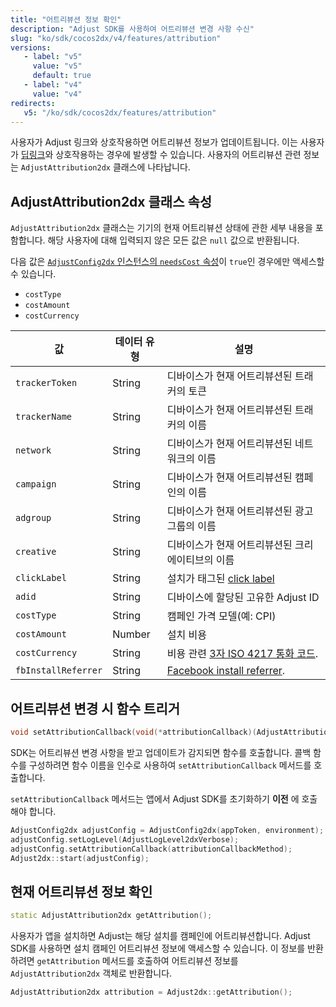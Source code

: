 ```yaml
---
title: "어트리뷰션 정보 확인"
description: "Adjust SDK를 사용하여 어트리뷰션 변경 사항 수신"
slug: "ko/sdk/cocos2dx/v4/features/attribution"
versions:
   - label: "v5"
     value: "v5"
     default: true
   - label: "v4"
     value: "v4"
redirects:
   v5: "/ko/sdk/cocos2dx/features/attribution"
---
```


사용자가 Adjust 링크와 상호작용하면 어트리뷰션 정보가 업데이트됩니다. 이는 사용자가 [딥링크](https://help.adjust.com/ko/article/deep-links)와 상호작용하는 경우에 발생할 수 있습니다. 사용자의 어트리뷰션 관련 정보는 `AdjustAttribution2dx` 클래스에 나타납니다.

## AdjustAttribution2dx 클래스 속성

`AdjustAttribution2dx` 클래스는 기기의 현재 어트리뷰션 상태에 관한 세부 내용을 포함합니다. 해당 사용자에 대해 입력되지 않은 모든 값은 `null` 값으로 반환됩니다.

<Callout type="note">

다음 값은 [`AdjustConfig2dx` 인스턴스의 `needsCost` 속성](/ko/sdk/cocos2dx/configuration#enable-cost-data-sending)이 `true`인 경우에만 액세스할 수 있습니다.

-  `costType`
-  `costAmount`
-  `costCurrency`

</Callout>

| 값                  | 데이터 유형 | 설명                                                                                         |
| ------------------- | ----------- | -------------------------------------------------------------------------------------------- |
| `trackerToken`      | String      | 디바이스가 현재 어트리뷰션된 트래커의 토큰                                                   |
| `trackerName`       | String      | 디바이스가 현재 어트리뷰션된 트래커의 이름                                                   |
| `network`           | String      | 디바이스가 현재 어트리뷰션된 네트워크의 이름                                                 |
| `campaign`          | String      | 디바이스가 현재 어트리뷰션된 캠페인의 이름                                                   |
| `adgroup`           | String      | 디바이스가 현재 어트리뷰션된 광고그룹의 이름                                                 |
| `creative`          | String      | 디바이스가 현재 어트리뷰션된 크리에이티브의 이름                                             |
| `clickLabel`        | String      | 설치가 태그된 [click label](https://help.adjust.com/ko/article/user-rewards)                 |
| `adid`              | String      | 디바이스에 할당된 고유한 Adjust ID                                                           |
| `costType`          | String      | 캠페인 가격 모델\(예: CPI\)                                                                  |
| `costAmount`        | Number      | 설치 비용                                                                                    |
| `costCurrency`      | String      | 비용 관련 [3자 ISO 4217 통화 코드](https://www.iban.com/currency-codes).                     |
| `fbInstallReferrer` | String      | [Facebook install referrer](https://developers.facebook.com/docs/app-ads/install-referrer/). |

## 어트리뷰션 변경 시 함수 트리거

<CodeBlock title="메서드 서명">

```cpp
void setAttributionCallback(void(*attributionCallback)(AdjustAttribution2dx attribution));
```

</CodeBlock>

SDK는 어트리뷰션 변경 사항을 받고 업데이트가 감지되면 함수를 호출합니다. 콜백 함수를 구성하려면 함수 이름을 인수로 사용하여 `setAttributionCallback` 메서드를 호출합니다.

<Callout type="important">

`setAttributionCallback` 메서드는 앱에서 Adjust SDK를 초기화하기 **이전** 에 호출해야 합니다.

</Callout>

```cpp
AdjustConfig2dx adjustConfig = AdjustConfig2dx(appToken, environment);
adjustConfig.setLogLevel(AdjustLogLevel2dxVerbose);
adjustConfig.setAttributionCallback(attributionCallbackMethod);
Adjust2dx::start(adjustConfig);
```

## 현재 어트리뷰션 정보 확인

<CodeBlock title="메서드 서명">

```cpp
static AdjustAttribution2dx getAttribution();
```

</CodeBlock>

사용자가 앱을 설치하면 Adjust는 해당 설치를 캠페인에 어트리뷰션합니다. Adjust SDK를 사용하면 설치 캠페인 어트리뷰션 정보에 액세스할 수 있습니다. 이 정보를 반환하려면 `getAttribution` 메서드를 호출하여 어트리뷰션 정보를 `AdjustAttribution2dx` 객체로 반환합니다.

```cpp
AdjustAttribution2dx attribution = Adjust2dx::getAttribution();
```
